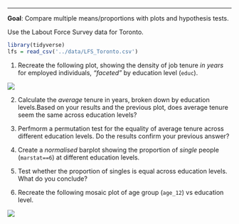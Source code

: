 ***

**Goal**: Compare multiple means/proportions with plots and hypothesis tests.


Use the Labout Force Survey data for Toronto.
```r
library(tidyverse)
lfs = read_csv('../data/LFS_Toronto.csv') 
```

1. Recreate the following plot, showing the density of job tenure *in years* for employed individuals, *"faceted"* by education level (`educ`). 

![](img/faceted_density.PNG)


2. Calculate the *average* tenure in years, broken down by education levels.Based on your results and the previous plot, does average tenure seem the same across education levels?


3. Perfmorm a permutation test for the equality of average tenure across different education levels. Do the results confirm your previous answer?


4. Create a *normalised* barplot showing the proportion of *single* people (`marstat==6`) at different education levels.


5. Test whether the proportion of singles is equal across education levels. What do you conclude?

6. Recreate the following mosaic plot of age group (`age_12`) vs education level.


![](img/mosaic_WS.PNG)
